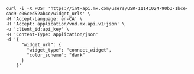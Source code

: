 
```shell
curl -i -X POST 'https://int-api.mx.com/users/USR-11141024-90b3-1bce-cac9-c06ced52ab4c/widget_urls' \
-H 'Accept-Language: en-CA' \
-H 'Accept: application/vnd.mx.api.v1+json' \
-u 'client_id:api_key' \
-H 'Content-Type: application/json'
-d '{
      "widget_url": {
        "widget_type": "connect_widget",
        "color_scheme": "dark"
      }
    }'
```
